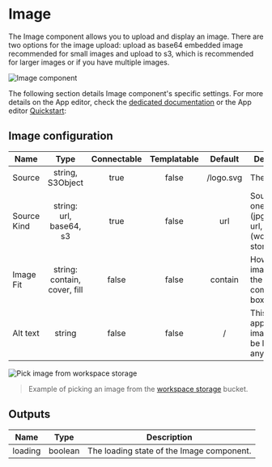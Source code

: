 
# Image

The Image component allows you to upload and display an image. There are two options for the image upload: upload as base64 embedded image recommended for small images and upload to s3, which is recommended for larger images or if you have multiple images.

![Image component](../../assets/apps/4_app_component_library/image_api.png.webp "Image component")

The following section details Image component's specific settings. For more details on the App editor, check the [dedicated documentation](../0_app_editor/index.mdx) or the App editor [Quickstart](../../getting_started/7_apps_quickstart/index.mdx):

<div className="grid grid-cols-2 gap-6 mb-4">
	<DocCard
		color="orange"
		title="App editor Documentation"
		description="The app editor is a low-code builder to create custom User Interfaces with a mix of drag-and-drop and code."
		href="/docs/apps/app_editor"
	/>
	<DocCard
		color="orange"
		title="Apps quickstart"
		description="Learn how to build your first app in a matter of minutes."
		href="/docs/getting_started/apps_quickstart"
	/>
</div>

## Image configuration

| Name      |             Type             | Connectable | Templatable |  Default  | Description                                                        |
| --------- | :--------------------------: | :---------: | :---------: | :-------: | ------------------------------------------------------------------ |
| Source    |            string, S3Object          |    true     |    false    | /logo.svg | The image.                                                         |
| Source Kind   | string: url, base64, s3  |    true     |    false    | url       | Source kind, one of bas64 (jpg,png,svg), url, or s3 url (workspace storage) |
| Image Fit | string: contain, cover, fill |    false    |    false    |  contain  | How the image will fit the component box.                          |
| Alt text  |            string            |    false    |    false    |     /     | This text will appear if the image can't be loaded for any reason. |

![Pick image from workspace storage](../../assets/apps/4_app_component_library/pick_from_workspace_storage.png "Pick image from workspace storage")

> Example of picking an image from the [workspace storage](../../core_concepts/38_object_storage_in_windmill/index.mdx#workspace-object-storage) bucket.

## Outputs

| Name    |  Type   | Description                               |
| ------- | :-----: | ----------------------------------------- |
| loading | boolean | The loading state of the Image component. |
